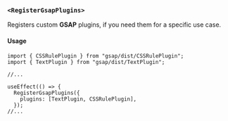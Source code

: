 ### `<RegisterGsapPlugins>`

Registers custom **GSAP** plugins, if you need them for a specific use case.

#### Usage

```tsx
import { CSSRulePlugin } from "gsap/dist/CSSRulePlugin";
import { TextPlugin } from "gsap/dist/TextPlugin";

//...

useEffect(() => {
  RegisterGsapPlugins({
    plugins: [TextPlugin, CSSRulePlugin],
  });
//...
```

